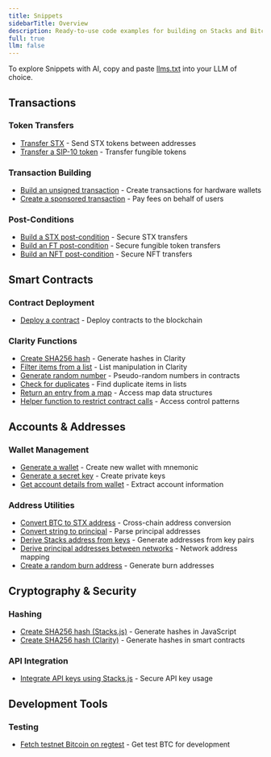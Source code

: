 ```yaml
---
title: Snippets
sidebarTitle: Overview
description: Ready-to-use code examples for building on Stacks and Bitcoin
full: true
llm: false
---
```


To explore Snippets with AI, copy and paste [llms.txt](/resources/snippets/llms.txt) into your LLM of choice.

## Transactions

### Token Transfers

- [Transfer STX](/resources/snippets/transfer-stx) - Send STX tokens between addresses
- [Transfer a SIP-10 token](/resources/snippets/transfer-a-sip10-token) - Transfer fungible tokens

### Transaction Building

- [Build an unsigned transaction](/resources/snippets/build-an-unsigned-tx) - Create transactions for hardware wallets
- [Create a sponsored transaction](/resources/snippets/create-a-sponsored-tx) - Pay fees on behalf of users

### Post-Conditions

- [Build a STX post-condition](/resources/snippets/build-a-stx-pc) - Secure STX transfers
- [Build an FT post-condition](/resources/snippets/build-an-ft-pc) - Secure fungible token transfers
- [Build an NFT post-condition](/resources/snippets/build-an-nft-pc) - Secure NFT transfers

## Smart Contracts

### Contract Deployment

- [Deploy a contract](/resources/snippets/deploy-a-contract) - Deploy contracts to the blockchain

### Clarity Functions

- [Create SHA256 hash](/resources/snippets/create-sha256-hash-clarity) - Generate hashes in Clarity
- [Filter items from a list](/resources/snippets/filter-items-from-a-list) - List manipulation in Clarity
- [Generate random number](/resources/snippets/generate-random-number) - Pseudo-random numbers in contracts
- [Check for duplicates](/resources/snippets/check-for-duplicates) - Find duplicate items in lists
- [Return an entry from a map](/resources/snippets/return-an-entry-from-a-map) - Access map data structures
- [Helper function to restrict contract calls](/resources/snippets/helper-function-to-restrict-contract-calls) - Access control patterns

## Accounts & Addresses

### Wallet Management

- [Generate a wallet](/resources/snippets/generate-a-wallet) - Create new wallet with mnemonic
- [Generate a secret key](/resources/snippets/generate-a-secret-key) - Create private keys
- [Get account details from wallet](/resources/snippets/get-account-details-from-wallet) - Extract account information

### Address Utilities

- [Convert BTC to STX address](/resources/snippets/convert-btc-to-stx-address) - Cross-chain address conversion
- [Convert string to principal](/resources/snippets/convert-string-to-principal) - Parse principal addresses
- [Derive Stacks address from keys](/resources/snippets/derive-stacks-address-from-keys) - Generate addresses from key pairs
- [Derive principal addresses between networks](/resources/snippets/derive-principal-addresses-between-networks) - Network address mapping
- [Create a random burn address](/resources/snippets/create-a-random-burn-address) - Generate burn addresses

## Cryptography & Security

### Hashing

- [Create SHA256 hash (Stacks.js)](/resources/snippets/create-sha256-hash-stacks-js) - Generate hashes in JavaScript
- [Create SHA256 hash (Clarity)](/resources/snippets/create-sha256-hash-clarity) - Generate hashes in smart contracts

### API Integration

- [Integrate API keys using Stacks.js](/resources/snippets/integrate-api-keys-using-stacksjs) - Secure API key usage

## Development Tools

### Testing

- [Fetch testnet Bitcoin on regtest](/resources/snippets/fetch-testnet-bitcoin-on-regtest) - Get test BTC for development